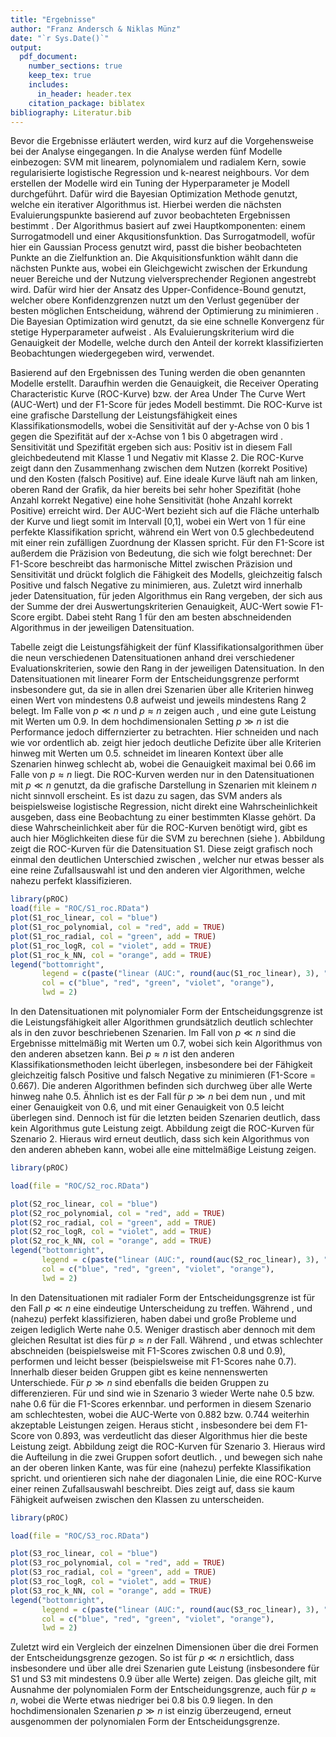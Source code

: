 ```yaml
---
title: "Ergebnisse"
author: "Franz Andersch & Niklas Münz"
date: "`r Sys.Date()`"
output: 
  pdf_document:
    number_sections: true
    keep_tex: true
    includes:
      in_header: header.tex
    citation_package: biblatex
bibliography: Literatur.bib
---
```

\subsection{Vorgehensweise bei der Analyse}
Bevor die Ergebnisse erläutert werden, wird kurz auf die Vorgehensweise bei der Analyse eingegangen. In die Analyse werden fünf Modelle einbezogen: SVM mit linearem, polynomialem und radialem Kern, sowie regularisierte logistische Regression und k-nearest neighbours.\newline
Vor dem erstellen der Modelle wird ein Tuning der Hyperparameter je Modell durchgeführt. Dafür wird die Bayesian Optimization Methode genutzt, welche ein iterativer Algorithmus ist. Hierbei werden die nächsten Evaluierungspunkte basierend auf zuvor beobachteten Ergebnissen bestimmt \parencite{yangHyperparameterOptimizationMachine2020}. Der Algorithmus basiert auf zwei Hauptkomponenten: einem Surrogatmodell und einer Akqusitionsfunktion. Das Surrogatmodell, wofür hier ein Gaussian Process genutzt wird, passt die bisher beobachteten Punkte an die Zielfunktion an. Die Akquisitionsfunktion wählt dann die nächsten Punkte aus, wobei ein Gleichgewicht zwischen der Erkundung neuer Bereiche und der Nutzung vielversprechender Regionen angestrebt wird. Dafür wird hier der Ansatz des Upper-Confidence-Bound genutzt, welcher obere Konfidenzgrenzen nutzt um den Verlust gegenüber der besten möglichen Entscheidung, während der Optimierung zu minimieren \parencite{snoekPracticalBayesianOptimization2012}.
\begin{align}
a_{UCB}(\mathbf{x};~\left\{\mathbf{x}_n,y_n\right\},\theta) = \mu(\mathbf{x};~\left\{\mathbf{x}_n,y_n\right\},\theta) + k \sigma(\mathbf{x};~\left\{\mathbf{x}_n,y_n\right\},\theta)
\end{align}
Die Bayesian Optimization wird genutzt, da sie eine schnelle Konvergenz für stetige Hyperparameter aufweist \parencite{yangHyperparameterOptimizationMachine2020}. Als Evaluierungskriterium wird die Genauigkeit der Modelle, welche durch den Anteil der korrekt klassifizierten Beobachtungen wiedergegeben wird, verwendet.

Basierend auf den Ergebnissen des Tuning werden die oben genannten Modelle erstellt. Daraufhin werden die Genauigkeit, die Receiver Operating Characteristic Kurve (ROC-Kurve) bzw. der Area Under The Curve Wert (AUC-Wert) und der F1-Score für jedes Modell bestimmt.\newline
Die ROC-Kurve ist eine grafische Darstellung der Leistungsfähigkeit eines Klassifikationsmodells, wobei die Sensitivität auf der y-Achse von 0 bis 1 gegen die Spezifität auf der x-Achse von 1 bis 0 abgetragen wird \parencite{fawcettIntroductionROCAnalysis2006}. Sensitivität und Spezifität ergeben sich aus:
\begin{align}
Sensitivität=\frac{korrekt~Positiv}{korrekt~Positiv~+~falsch~Negativ}
\end{align}
\begin{align}
Spezifität=\frac{korrekt~Negativ}{falsch~Positiv~+~korrekt~Negativ}
\end{align}
Positiv ist in diesem Fall gleichbedeutend mit Klasse 1 und Negativ mit Klasse 2. Die ROC-Kurve zeigt dann den Zusammenhang zwischen dem Nutzen (korrekt Positive) und den Kosten (falsch Positive) auf. Eine ideale Kurve läuft nah am linken, oberen Rand der Grafik, da hier bereits bei sehr hoher Spezifität (hohe Anzahl korrekt Negative) eine hohe Sensitivität (hohe Anzahl korrekt Positive) erreicht wird.  Der AUC-Wert bezieht sich auf die Fläche unterhalb der Kurve und liegt somit im Intervall [0,1], wobei ein Wert von 1 für eine perfekte Klassifikation spricht, während ein Wert von 0.5 glechbedeutend mit einer rein zufälligen Zuordnung der Klassen spricht.\newline
Für den F1-Score ist außerdem die Präzision von Bedeutung, die sich wie folgt berechnet\parencite{fawcettIntroductionROCAnalysis2006}:
\begin{align}
Präzision=\frac{korrekt~Positiv}{korrekt~Positiv~+~falsch~Positiv}
\end{align}
Der F1-Score beschreibt das harmonische Mittel zwischen Präzision und Sensitivität und drückt folglich die Fähigkeit des Modells, gleichzeitig falsch Positive und falsch Negative zu minimieren, aus.
\begin{align}
F1\text{-}Score=\frac{2}{1/Präzision~+~1/Sensitivität}
\end{align}\newline
Zuletzt wird innerhalb jeder Datensituation, für jeden Algorithmus ein Rang vergeben, der sich aus der Summe der drei Auswertungskriterien Genauigkeit, AUC-Wert sowie F1-Score ergibt. Dabei steht Rang 1 für den am besten abschneidenden Algorithmus in der jeweiligen Datensituation.

\subsection{Darstellung der Ergebnisse}
Tabelle \ref{tab:TabVergleich} zeigt die Leistungsfähigkeit der fünf Klassifikationsalgorithmen über die neun verschiedenen Datensituationen anhand drei verschiedener Evaluationskriterien, sowie den Rang in der jeweiligen Datensituation.\newline
\afterpage{
\clearpage
\begin{landscape}

```r
library(gridExtra)
library(knitr)
library(xtable)

load(file = "Tabellen/Tabellen_S1_S4_S7.RData")
load(file = "Tabellen/Tabellen_S2_S5_S8.RData")
load(file = "Tabellen/Tabellen_S3_S6_S9.RData")

cat(
  "\\begin{table}[h]",
  "\\centering",
  "\\begin{tabular}{|c|c|c|c|}",
  "\\hline\n",
  "& \\textbf{linear} & \\textbf{polynomial} & \\textbf{radial} \\\\",
  "\\hline",
  # p << n
  "\\multirow{5}{*}{\\textbf{$p \\ll n$}} & ",
  kable(S1_Tabelle, format = "latex", booktabs = TRUE, linesep = "", row.names = TRUE), " & ",
  kable(S2_Tabelle, format = "latex", booktabs = TRUE, linesep = "", row.names = TRUE), " & ",
  kable(S3_Tabelle, format = "latex", booktabs = TRUE, linesep = "", row.names = TRUE), " \\\\",
  "\\hline",
  # p = n
  "\\multirow{5}{*}{\\textbf{$p \\approx n$}} & ",
  kable(S4_Tabelle, format = "latex", booktabs = TRUE, linesep = "", row.names = TRUE), " & ",
  kable(S5_Tabelle, format = "latex", booktabs = TRUE, linesep = "", row.names = TRUE), " & ",
  kable(S6_Tabelle, format = "latex", booktabs = TRUE, linesep = "", row.names = TRUE), " \\\\",
  "\\hline",
  # p >> n
  "\\multirow{5}{*}{\\textbf{$p \\gg n$}} & ",
  kable(S7_Tabelle, format = "latex", booktabs = TRUE, linesep = "", row.names = TRUE), " & ",
  kable(S8_Tabelle, format = "latex", booktabs = TRUE, linesep = "", row.names = TRUE), " & ",
  kable(S9_Tabelle, format = "latex", booktabs = TRUE, linesep = "", row.names = TRUE), " \\\\",
  "\\hline",
  "\\end{tabular}",
  "\\caption{Vergleich der Modelle}",
  "\\label{tab:TabVergleich}",
  "\\end{table}"
)

```

\end{landscape}
\clearpage
}
In den Datensituationen mit linearer Form der Entscheidungsgrenze performt insbesondere \textit{logR} gut, da sie in allen drei Szenarien über alle Kriterien hinweg einen Wert von mindestens 0.8 aufweist und jeweils mindestens Rang 2 belegt. Im Falle von $p \ll n$ und $p \approx n$ zeigen auch \textit{SVM-L}, \textit{SVM-P} und \textit{SVM-R} eine gute Leistung mit Werten um 0.9. In dem hochdimensionalen Setting $p \gg n$ ist die Performance jedoch differnzierter zu betrachten. Hier schneiden \textit{SVM-L} und \textit{SVM-P} nach wie vor ordentlich ab. \textit{SVM-R} zeigt hier jedoch deutliche Defizite über alle Kriterien hinweg mit Werten um 0.5. \textit{K-NN} schneidet im linearen Kontext über alle Szenarien hinweg schlecht ab, wobei die Genauigkeit maximal bei 0.66 im Falle von $p \approx n$ liegt.\newline
Die ROC-Kurven werden nur in den Datensituationen mit $p \ll n$ genutzt, da die grafische Darstellung in Szenarien mit kleinem $n$ nicht sinnvoll erscheint. Es ist dazu zu sagen, das SVM anders als beispielsweise logistische Regression, nicht direkt eine Wahrscheinlichkeit ausgeben, dass eine Beobachtung zu einer bestimmten Klasse gehört. Da diese Wahrscheinlichkeit aber für die ROC-Kurven benötigt wird, gibt es auch hier Möglichkeiten diese für die SVM zu berechnen (siehe \cite{plattProbabilisticOutputsSupport2000}). Abbildung \ref{fig:S1ROC} zeigt die ROC-Kurven für die Datensituation S1. Diese zeigt grafisch noch einmal den deutlichen Unterschied zwischen \textit{K-NN}, welcher nur etwas besser als eine reine Zufallsauswahl ist und den anderen vier Algorithmen, welche nahezu perfekt klassifizieren.

```r
library(pROC)
load(file = "ROC/S1_roc.RData")
plot(S1_roc_linear, col = "blue")
plot(S1_roc_polynomial, col = "red", add = TRUE)
plot(S1_roc_radial, col = "green", add = TRUE)
plot(S1_roc_logR, col = "violet", add = TRUE)
plot(S1_roc_k_NN, col = "orange", add = TRUE)
legend("bottomright",
       legend = c(paste("linear (AUC:", round(auc(S1_roc_linear), 3), ")"), paste("polynomial (AUC:", round(auc(S1_roc_polynomial), 3), ")"), paste("radial (AUC:", round(auc(S1_roc_radial),3 ), ")"), paste("logR (AUC:", round(auc(S1_roc_logR), 3), ")"), paste("k_NN (AUC:", round(auc(S1_roc_k_NN), 3), ")")),
       col = c("blue", "red", "green", "violet", "orange"),
       lwd = 2)
```

In den Datensituationen mit polynomialer Form der Entscheidungsgrenze ist die Leistungsfähigkeit aller Algorithmen grundsätzlich deutlich schlechter als in den zuvor beschriebenen Szenarien. Im Fall von $p \ll n$ sind die Ergebnisse mittelmäßig mit Werten um 0.7, wobei sich kein Algorithmus von den anderen absetzen kann. Bei $p \approx n$ ist \textit{LogR} den anderen Klassifikationsmethoden leicht überlegen, insbesondere bei der Fähigkeit gleichzeitig falsch Positive und falsch Negative zu minimieren (F1-Score = 0.667). Die anderen Algorithmen befinden sich durchweg über alle Werte hinweg nahe 0.5. Ähnlich ist es der Fall für $p \gg n$ bei dem nun \textit{SVM-L}, \textit{SVM-P} und \textit{LogR} mit einer Genauigkeit von 0.6, \textit{SVM-R} und \textit{K-NN} mit einer Genauigkeit von 0.5 leicht überlegen sind. Dennoch ist für die letzten beiden Szenarien deutlich, dass kein Algorithmus gute Leistung zeigt.\newline
Abbildung \ref{fig:S2ROC} zeigt die ROC-Kurven für Szenario 2. Hieraus wird erneut deutlich, dass sich kein Algorithmus von den anderen abheben kann, wobei alle eine mittelmäßige Leistung zeigen.

```r
library(pROC)

load(file = "ROC/S2_roc.RData")

plot(S2_roc_linear, col = "blue")
plot(S2_roc_polynomial, col = "red", add = TRUE)
plot(S2_roc_radial, col = "green", add = TRUE)
plot(S2_roc_logR, col = "violet", add = TRUE)
plot(S2_roc_k_NN, col = "orange", add = TRUE)
legend("bottomright",
       legend = c(paste("linear (AUC:", round(auc(S2_roc_linear), 3), ")"), paste("polynomial (AUC:", round(auc(S2_roc_polynomial), 3), ")"), paste("radial (AUC:", round(auc(S2_roc_radial), 3), ")"), paste("logR (AUC:", round(auc(S2_roc_logR), 3), ")"), paste("k_NN (AUC:", round(auc(S2_roc_k_NN), 3), ")")),
       col = c("blue", "red", "green", "violet", "orange"),
       lwd = 2)
```

In den Datensituationen mit radialer Form der Entscheidungsgrenze ist für den Fall $p \ll n$ eine eindeutige Unterscheidung zu treffen. Während \textit{SVM-P}, \textit{SVM-R} und \textit{K-NN} (nahezu) perfekt klassifizieren, haben dabei \textit{SVM-L} und \textit{LogR} große Probleme und zeigen lediglich Werte nahe 0.5. Weniger drastisch aber dennoch mit dem gleichen Resultat ist dies für $p \approx n$ der Fall. Während \textit{SVM-P}, \textit{SVM-R} und \textit{K-NN} etwas schlechter abschneiden (beispielsweise mit F1-Scores zwischen 0.8 und 0.9), performen \textit{SVM-L} und \textit{LogR} leicht besser (beispielsweise mit F1-Scores nahe 0.7). Innerhalb dieser beiden Gruppen gibt es keine nennenswerten Unterschiede. Für $p \gg n$ sind ebenfalls die beiden Gruppen zu differenzieren. Für \textit{SVM-L} und \textit{LogR} sind wie in Szenario 3 wieder Werte nahe 0.5 bzw. nahe 0.6 für die F1-Scores erkennbar. \textit{SVM-P} und \textit{SVM-R} performen in diesem Szenario am schlechtesten, wobei die AUC-Werte von 0.882 bzw. 0.744 weiterhin akzeptable Leistungen zeigen. Heraus sticht \textit{K-NN}, insbesondere bei dem F1-Score von 0.893, was verdeutlicht das dieser Algorithmus hier die beste Leistung zeigt.\newline
Abbildung \ref{fig:S3ROC} zeigt die ROC-Kurven für Szenario 3. Hieraus wird die Aufteilung in die zwei Gruppen sofort deutlich. \textit{SVM-P}, \textit{SVM-R} und \textit{K-NN} bewegen sich nahe an der oberen linken Kante, was für eine (nahezu) perfekte Klassifikation spricht. \textit{SVM-L} und \textit{LogR} orientieren sich nahe der diagonalen Linie, die eine ROC-Kurve einer reinen Zufallsauswahl beschreibt. Dies zeigt auf, dass sie kaum Fähigkeit aufweisen zwischen den Klassen zu unterscheiden. 

```r
library(pROC)

load(file = "ROC/S3_roc.RData")

plot(S3_roc_linear, col = "blue")
plot(S3_roc_polynomial, col = "red", add = TRUE)
plot(S3_roc_radial, col = "green", add = TRUE)
plot(S3_roc_logR, col = "violet", add = TRUE)
plot(S3_roc_k_NN, col = "orange", add = TRUE)
legend("bottomright",
       legend = c(paste("linear (AUC:", round(auc(S3_roc_linear), 3), ")"), paste("polynomial (AUC:", round(auc(S3_roc_polynomial), 3), ")"), paste("radial (AUC:", round(auc(S3_roc_radial), 3), ")"), paste("logR (AUC:", round(auc(S3_roc_logR), 3), ")"), paste("k_NN (AUC:", round(auc(S3_roc_k_NN), 3), ")")),
       col = c("blue", "red", "green", "violet", "orange"),
       lwd = 2)
```
\begin{figure}[htb]
\begin{minipage}{0.48\linewidth}
\centering
\includegraphics{Ergebnisse_files/figure-latex/S1ROC-1.pdf}
\caption{ROC-Kurven Szenario 1}
\label{fig:S1ROC}
\end{minipage}
\hfill
\begin{minipage}{0.48\linewidth}
\centering
\includegraphics{Ergebnisse_files/figure-latex/S2ROC-1.pdf}
\caption{ROC-Kurven Szenario 2}
\label{fig:S2ROC}
\end{minipage}
\vspace*{0.5cm}\newline
\begin{minipage}{\linewidth}
\centering
\includegraphics[width=0.48\linewidth]{Ergebnisse_files/figure-latex/S3ROC-1.pdf}
\caption{ROC-Kurven Szenario 3}
\label{fig:S3ROC}
\end{minipage}
\end{figure}
Zuletzt wird ein Vergleich der einzelnen Dimensionen über die drei Formen der Entscheidungsgrenze gezogen. So ist für $p \ll n$ ersichtlich, dass insbesondere \textit{SVM-P} und \textit{SVM-R} über alle drei Szenarien gute Leistung (insbesondere für S1 und S3 mit mindestens 0.9 über alle Werte) zeigen. Das gleiche gilt, mit Ausnahme der polynomialen Form der Entscheidungsgrenze, auch für $p \approx n$, wobei die Werte etwas niedriger bei 0.8 bis 0.9 liegen. In den hochdimensionalen Szenarien $p \gg n$ ist einzig \textit{SVM-P} überzeugend, erneut ausgenommen der polynomialen Form der Entscheidungsgrenze.
